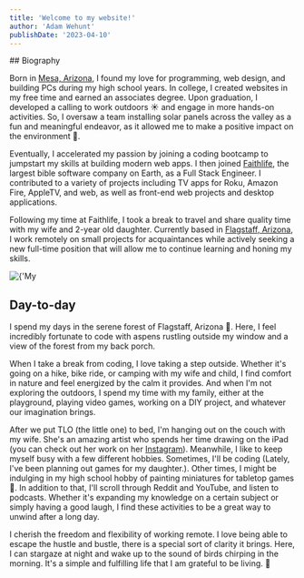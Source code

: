 ```yaml
---
title: 'Welcome to my website!'
author: 'Adam Wehunt'
publishDate: '2023-04-10'
---
```


<Columns>
<Left>
## Biography

Born in [Mesa, Arizona](https://en.wikipedia.org/wiki/Mesa,_Arizona 'Mesa, Arizona Wiki'), I found my love for programming, web design, and building PCs during my high school years. In college, I created websites in my free time and earned an associates degree. Upon graduation, I developed a calling to work outdoors ☀️ and engage in more hands-on activities. So, I oversaw a team installing solar panels across the valley as a fun and meaningful endeavor, as it allowed me to make a positive impact on the environment 🌱.

Eventually, I accelerated my passion by joining a coding bootcamp to jumpstart my skills at building modern web apps. I then joined [Faithlife](https://www.faithlife.com), the largest bible software company on Earth, as a Full Stack Engineer. I contributed to a variety of projects including TV apps for Roku, Amazon Fire, AppleTV, and web, as well as front-end web projects and desktop applications.

Following my time at Faithlife, I took a break to travel and share quality time with my wife and 2-year old daughter. Currently based in [Flagstaff, Arizona](https://en.wikipedia.org/wiki/Flagstaff,_Arizona 'Flagstaff, Arizona Wiki'), I work remotely on small projects for acquaintances while actively seeking a new full-time position that will allow me to continue learning and honing my skills.

</Left>
<Right>
<Image
  height={500}
  width={500}
  src={'/family.jpeg'}
  alt={'My family and I'}
  caption={'This photo is not Flagstaff, Arizona. But it\'s my family and I in northern California.'}
/>
</Right>
</Columns>

## Day-to-day

I spend my days in the serene forest of Flagstaff, Arizona 🌲. Here, I feel incredibly fortunate to code with aspens rustling outside my window and a view of the forest from my back porch.

When I take a break from coding, I love taking a step outside. Whether it's going on a hike, bike ride, or camping with my wife and child, I find comfort in nature and feel energized by the calm it provides. And when I'm not exploring the outdoors, I spend my time with my family, either at the playground, playing video games, working on a DIY project, and whatever our imagination brings.

After we put TLO (the little one) to bed, I'm hanging out on the couch with my wife. She's an amazing artist who spends her time drawing on the iPad (you can check out her work on her [Instagram](https://www.instagram.com/marisariveraart/ 'Marisa Rivera (@marisariveraart)')). Meanwhile, I like to keep myself busy with a few different hobbies. Sometimes, I'll be coding (Lately, I've been planning out games for my daughter.). Other times, I might be indulging in my high school hobby of painting miniatures for tabletop games 🎨. In addition to that, I'll scroll through Reddit and YouTube, and listen to podcasts. Whether it's expanding my knowledge on a certain subject or simply having a good laugh, I find these activities to be a great way to unwind after a long day.

I cherish the freedom and flexibility of working remote. I love being able to escape the hustle and bustle, there is a special sort of clarity it brings. Here, I can stargaze at night and wake up to the sound of birds chirping in the morning. It's a simple and fulfilling life that I am grateful to be living. 🎉
